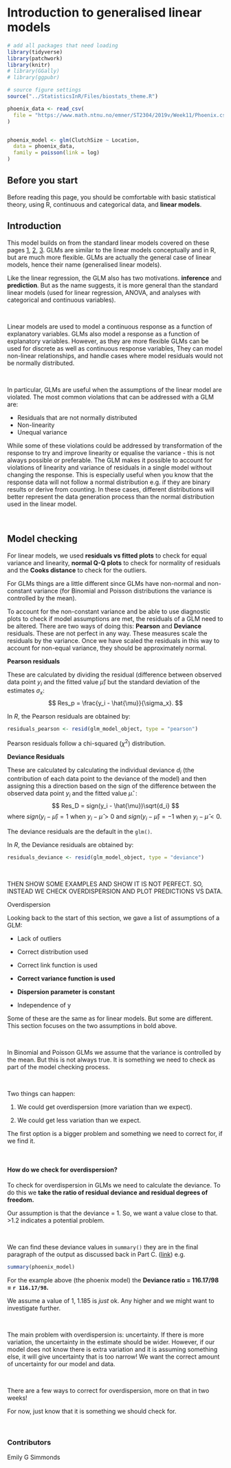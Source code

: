 # Introduction to generalised linear models


```r
# add all packages that need loading
library(tidyverse)
library(patchwork)
library(knitr)
# library(GGally)
# library(ggpubr)

# source figure settings
source("../StatisticsInR/Files/biostats_theme.R")
```

```r
phoenix_data <- read_csv(
  file = "https://www.math.ntnu.no/emner/ST2304/2019v/Week11/Phoenix.csv"
)


phoenix_model <- glm(ClutchSize ~ Location,
  data = phoenix_data,
  family = poisson(link = log)
)
```

::: callout-note
## Before you start


Before reading this page, you should be comfortable with basic statistical 
theory, using R, continuous and categorical data, and **linear models**.
:::

## Introduction

This model builds on from the standard linear models covered on these pages 
[1](), [2](), [3](). GLMs are similar to the linear models conceptually and in 
R, but are much more flexible. GLMs are actually the general case of linear models, 
hence their name (generalised linear models).

Like the linear regression, the GLM also has two motivations. 
**inference** and **prediction**. But as the name suggests, it is more general
than the standard linear models (used for linear regression, ANOVA, and analyses
with categorical and continuous variables). 

</br>

Linear models are used to model a continuous response as a function of 
explanatory variables. 
GLMs also model a response as a function of explanatory 
variables. However, as they are more flexible 
GLMs can
be used for discrete as well as continuous response variables, They can model
non-linear relationships, and handle cases where model residuals would not be
normally distributed. 

</br>

In particular, GLMs are useful when the assumptions of the linear model are 
violated. The most common violations that can be addressed with a GLM are:

 * Residuals that are not normally distributed
 * Non-linearity
 * Unequal variance 
 
While some of these violations could be addressed by transformation of the 
response to try and improve linearity or equalise the variance - 
this is not always possible or preferable. 
The GLM makes it possible to account for violations of
linearity and variance of residuals in a single model without changing the 
response. This is especially useful when you know that the response data will
not follow a normal distribution e.g. if they are binary results or derive from
counting. In these cases, different distributions will better represent the data
generation process than the normal distribution used in the linear model.

</br>

## <i class="fas fa-tasks"></i> Model checking {.tabset .tabset-fade}

For linear models, 
we used **residuals vs fitted plots** to check for equal variance and linearity, 
**normal Q-Q plots** to check for normality of residuals and the 
**Cooks distance** to check for the outliers. 

For GLMs things are a little different since GLMs have non-normal and 
non-constant variance (for Binomial and Poisson distributions the variance is
controlled by the mean). 

To account for the non-constant variance and be able to use diagnostic plots to 
check if model assumptions are met, the residuals of a GLM need to be altered. 
There are two ways of doing this: **Pearson** and **Deviance** residuals. 
These are not perfect in any way. 
These measures scale the residuals by the variance. 
Once we have scaled the residuals in this way to account for non-equal variance, 
they should be approximately normal.

**Pearson residuals**

These are calculated by dividing the residual (difference between observed data
point $y_i$ and the fitted value $\hat{\mu}$) but the standard deviation of the estimates $\sigma_x$: 
$$
Res_p = \frac{y_i - \hat{\mu}}{\sigma_x}.
$$

In $R$, the Pearson residuals are obtained by:
```r
residuals_pearson <- resid(glm_model_object, type = "pearson")
```

Pearson residuals follow a chi-squared ($\chi^2$) distribution. 

**Deviance Residuals**

These are calculated by calculating the individual deviance $d_i$ 
(the contribution of
each data point to the deviance of the model) and then assigning this a direction
based on the sign of the difference between the observed data point  $y_i$ and 
the fitted value $\hat{\mu}$. : 
$$
Res_D = sign(y_i - \hat{\mu})\sqrt{d_i}
$$
where $sign(y_i - \hat{\mu}) = 1$ when $y_i - \hat{\mu} > 0$ and 
$sign(y_i - \hat{\mu}) = -1$ when $y_i - \hat{\mu} < 0$. 

The deviance residuals are the default in the `glm()`. 

In $R$, the Deviance residuals are obtained by:

```r
residuals_deviance <- resid(glm_model_object, type = "deviance")
```

</br>



THEN SHOW SOME EXAMPLES AND SHOW IT IS NOT PERFECT. SO, INSTEAD WE CHECK
OVERDISPERSION AND PLOT PREDICTIONS VS DATA. 

Overdispersion

Looking back to the start of this section, 
we gave a list of assumptions of a GLM:

* Lack of outliers

* Correct distribution used

* Correct link function is used

* **Correct variance function is used**

* **Dispersion parameter is constant**

* Independence of y

Some of these are the same as for linear models. But some are different. 
This section focuses on the two assumptions in bold above.  

</br>

In Binomial and Poisson GLMs we assume that the variance is controlled by the 
mean. But this is not always true. 
It is something we need to check as part of the model checking process.

</br>

Two things can happen:

1. We could get overdispersion (more variation than we expect). 

2. We could get less variation than we expect. 

The first option is a bigger problem and something we need to correct for, if we find it. 

</br>

#### How do we check for overdispersion?

To check for overdispersion in GLMs we need to calculate the deviance. 
To do this we **take the ratio of residual deviance and residual degrees of freedom.**

Our assumption is that the deviance = 1. So, we want a value close to that. >1.2 indicates a potential problem.

</br>

We can find these deviance values in `summary()` 
they are in the final paragraph of the output as discussed back in Part C. 
([link](https://ntnu.cloud.panopto.eu/Panopto/Pages/Viewer.aspx?id=7e1471ec-82ed-4309-ad83-acfd00e7d1e1))
e.g.


```r
summary(phoenix_model)
```


For the example above (the phoenix model) 
the **Deviance ratio = 116.17/98 = `r 116.17/98`.**

We assume a value of 1, 1.185 is *just* ok. 
Any higher and we might want to investigate
further. 

</br>

The main problem with overdispersion is: uncertainty. If there is more variation, 
the uncertainty in the estimate should be wider. 
However, if our model does not know there is extra variation and it is assuming something else, it will give uncertainty that is too narrow! 
We want the correct amount of uncertainty for our model and data. 

</br>

There are a few ways to correct for overdispersion, more on that in two weeks!

For now, just know that it is something we should check for. 

</br>


::: {.column-margin}
### Contributors {.unlisted .unnumbered}
Emily G Simmonds
:::
